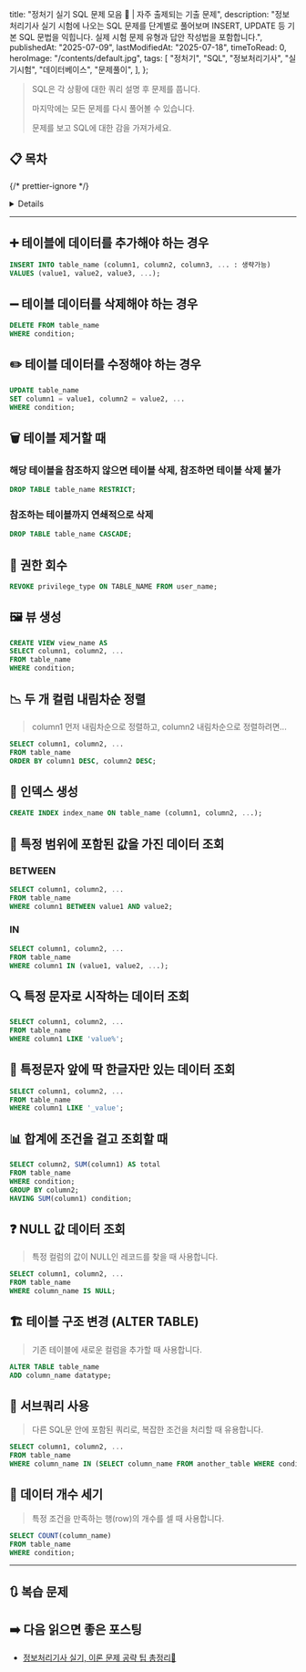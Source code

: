 
  title: "정처기 실기 SQL 문제 모음 👺 | 자주 출제되는 기출 문제",
  description:
    "정보처리기사 실기 시험에 나오는 SQL 문제를 단계별로 풀어보며 INSERT, UPDATE 등 기본 SQL 문법을 익힙니다. 실제 시험 문제 유형과 답안 작성법을 포함합니다.",
  publishedAt: "2025-07-09",
  lastModifiedAt: "2025-07-18",
  timeToRead: 0,
  heroImage: "/contents/default.jpg",
  tags: [
    "정처기",
    "SQL",
    "정보처리기사",
    "실기시험",
    "데이터베이스",
    "문제풀이",
  ],
};

> SQL은 각 상황에 대한 쿼리 설명 후 문제를 풉니다.
>
> 마지막에는 모든 문제를 다시 풀어볼 수 있습니다.
>
> 문제를 보고 SQL에 대한 감을 가져가세요.

## 📋 목차

{/* prettier-ignore */}
<Details summary="목차 펼치기">
  1. [➕ 테이블에 데이터를 추가해야 하는 경우](#➕-테이블에-데이터를-추가해야-하는-경우)
  2. [➖ 테이블 데이터를 삭제해야 하는 경우](#➖-테이블-데이터를-삭제해야-하는-경우)
  3. [✏️ 테이블 데이터를 수정해야 하는 경우](#✏️-테이블-데이터를-수정해야-하는-경우)
  4. [🗑️ 테이블 제거할 때](#🗑️-테이블-제거할-때)
  5. [🔑 권한 회수](#🔑-권한-회수)
  6. [🖼️ 뷰 생성](#🖼️-뷰-생성)
  7. [📉 두 개 컬럼 내림차순 정렬](#📉-두-개-컬럼-내림차순-정렬)
  8. [📇 인덱스 생성](#📇-인덱스-생성)
  9. [🎯 특정 범위에 포함된 값을 가진 데이터 조회](#🎯-특정-범위에-포함된-값을-가진-데이터-조회)
  10. [🔍 특정 문자로 시작하는 데이터 조회](#🔍-특정-문자로-시작하는-데이터-조회)
  11. [🤔 특정문자 앞에 딱 한글자만 있는 데이터 조회](#🤔-특정문자-앞에-딱-한글자만-있는-데이터-조회)
  12. [📊 합계에 조건을 걸고 조회할 때](#📊-합계에-조건을-걸고-조회할-때)
  13. [❓ NULL 값 데이터 조회](#❓-null-값-데이터-조회)
  14. [🏗️ 테이블 구조 변경](#🏗️-테이블-구조-변경)
  15. [🔄 서브쿼리 사용](#🔄-서브쿼리-사용)
  16. [🔢 데이터 개수 세기](#🔢-데이터-개수-세기)
  17. [🔃 복습 문제](#🔃-복습-문제)
</Details>

---

## ➕ 테이블에 데이터를 추가해야 하는 경우

```sql
INSERT INTO table_name (column1, column2, column3, ... : 생략가능)
VALUES (value1, value2, value3, ...);
```

<ProblemAnswer
  problem="빈칸을 채우세요. 
  신입사원이 입사하여 사원 테이블에 신입사원 정보 추가하는 SQL문 
  INSERT INTO 사원(사원번호, 이름, 나이) _____ (100,'홍길동',20);"
  correctAnswer="VALUES"
/>

## ➖ 테이블 데이터를 삭제해야 하는 경우

```sql
DELETE FROM table_name
WHERE condition;
```

<ProblemAnswer
  problem="빈칸을 채우세요. 
  사원이 퇴사하여 삭제하는 SQL문 
  DELETE _____ 사원 WHERE 사원번호 = 100;"
  correctAnswer="FROM"
/>

## ✏️ 테이블 데이터를 수정해야 하는 경우

```sql
UPDATE table_name
SET column1 = value1, column2 = value2, ...
WHERE condition;
```

<ProblemAnswer
  problem="빈칸을 채우세요. 
  사원 테이블에서 부서의 주소를 수정하는 SQL문
  UPDATE 사원 _____ 주소 = '서울' WHERE 부서 = '개발부';"
  correctAnswer="SET"
/>

## 🗑️ 테이블 제거할 때

### 해당 테이블을 참조하지 않으면 테이블 삭제, 참조하면 테이블 삭제 불가

```sql
DROP TABLE table_name RESTRICT;
```

<ProblemAnswer
  problem="사원 테이블 제거할 때 사원 테이블 참조하지 않으면 테이블 삭제하고 참조하는 경우 테이블을 삭제하지 않도록 하는 DDL문 작성하시오."
  correctAnswer="DROP TABLE 사원 RESTRICT;"
/>

### 참조하는 테이블까지 연쇄적으로 삭제

```sql
DROP TABLE table_name CASCADE;
```

<ProblemAnswer
  problem="괄호 ( ) 안에 알맞은 옵션을 쓰시오.
  테이블을 DROP 하려고 하는데 테이블에 외래키가 걸려 있다. 참조하는 테이블까지 연쇄적으로 제거할땐 ( 1 ) 옵션을 사용하고, 다른 테이블이 참조 중일때 제거하지 않도록 하려면 ( 2 ) 옵션을 사용한다."
  correctAnswer="1 : CASCADE, 2 : RESTRICT"
/>

<ProblemAnswer
  problem="회사 테이블 제거할 때 회사 테이블을 참조하는 모든 데이터도 함께 제거하는 DDL문 작성하시오."
  correctAnswer="DROP TABLE 회사 CASCADE;"
/>

## 🔑 권한 회수

```sql
REVOKE privilege_type ON TABLE_NAME FROM user_name;
```

<ProblemAnswer
  problem="관리자가 USER로부터 사원 테이블에 대해 UPDATE 할 수 있는 권한을 회수하는 SQL문 작성하시오."
  correctAnswer="REVOKE UPDATE ON 사원 FROM USER;"
/>

## 🖼️ 뷰 생성

```sql
CREATE VIEW view_name AS
SELECT column1, column2, ...
FROM table_name
WHERE condition;
```

<ProblemAnswer
  problem="회사 테이블을 이용해 부서라는 이름의 뷰를 만들려고 한다. 밑줄을 채우세요.
  CREATE VIEW 부서 _____ 
  SELECT 부서명, 부서위치 FROM 회사;"
  correctAnswer="AS"
/>

## 📉 두 개 컬럼 내림차순 정렬

> column1 먼저 내림차순으로 정렬하고, column2 내림차순으로 정렬하려면...

```sql
SELECT column1, column2, ...
FROM table_name
ORDER BY column1 DESC, column2 DESC;
```

<ProblemAnswer
  problem="회사 테이블에서 부서명과 부서위치를 기준으로 데이터를 내림차순으로 정렬하는 SQL문 작성하시오.
  (부서 위치 먼저 내림차순 정렬하고 부서 위치가 같을 경우 부서명 내림차순 정렬)
  (모든 컬럼 조회)"
  correctAnswer="SELECT * 
  FROM 회사 
  ORDER BY 부서위치 DESC, 부서명 DESC;"
/>

## 📇 인덱스 생성

```sql
CREATE INDEX index_name ON table_name (column1, column2, ...);
```

<ProblemAnswer
  problem="회사 테이블에서 부서명과 부서위치 컬럼에 대해 부서인덱스라는 이름의 인덱스를 생성하는 SQL문 작성하시오."
  correctAnswer="CREATE INDEX 부서인덱스 ON 회사 (부서명, 부서위치);"
/>

## 🎯 특정 범위에 포함된 값을 가진 데이터 조회

### BETWEEN

```sql
SELECT column1, column2, ...
FROM table_name
WHERE column1 BETWEEN value1 AND value2;
```

<ProblemAnswer
  problem="회사 테이블에서 부서번호가 1~3 범위에 포함된 부서를 조회하는 SQL문 작성하시오.
  (모든 컬럼 조회)"
  correctAnswer="SELECT * FROM 회사 WHERE 부서번호 BETWEEN 1 AND 3;"
/>

### IN

```sql
SELECT column1, column2, ...
FROM table_name
WHERE column1 IN (value1, value2, ...);
```

<ProblemAnswer
  problem="회사 테이블에서 부서명이 개발부, 인사부, 총무부인 부서를 조회하는 SQL문 작성하시오.
  (모든 컬럼 조회)"
  correctAnswer="SELECT * FROM 회사 WHERE 부서명 IN ('개발부', '인사부', '총무부');"
/>

## 🔍 특정 문자로 시작하는 데이터 조회

```sql
SELECT column1, column2, ...
FROM table_name
WHERE column1 LIKE 'value%';
```

<ProblemAnswer
  problem="회사 테이블에서 부서명이 '개'로 시작하는 부서를 조회하는 SQL문 작성하시오.
  (모든 컬럼 조회)"
  correctAnswer="SELECT * 
  FROM 회사 
  WHERE 부서명 LIKE '개%';"
/>

## 🤔 특정문자 앞에 딱 한글자만 있는 데이터 조회

```sql
SELECT column1, column2, ...
FROM table_name
WHERE column1 LIKE '_value';
```

<ProblemAnswer
  problem="회사 테이블에서 부서명이 '부' 앞에 한 글자만 추가된 부서를 조회하는 SQL문 작성하시오.
  (모든 컬럼 조회)"
  correctAnswer="SELECT * 
  FROM 회사 
  WHERE 부서명 LIKE '_부';"
/>

## 📊 합계에 조건을 걸고 조회할 때

```sql
SELECT column2, SUM(column1) AS total
FROM table_name
WHERE condition;
GROUP BY column2;
HAVING SUM(column1) condition;
```

<ProblemAnswer
  problem="회사 테이블에서 부서명별 부서 인원 합계가 10명 이상인 부서명과 부서인원합계를 조회하는 SQL문 작성하시오.
  (회사 테이블 컬럼 : 부서명, 부서인원)"
  correctAnswer="SELECT 부서명, SUM(부서인원) AS 부서인원합계 
  FROM 회사 
  GROUP BY 부서명 
  HAVING SUM(부서인원) >= 10;"
/>

## ❓ NULL 값 데이터 조회

> 특정 컬럼의 값이 NULL인 레코드를 찾을 때 사용합니다.

```sql
SELECT column1, column2, ...
FROM table_name
WHERE column_name IS NULL;
```

<ProblemAnswer
  problem="`사원` 테이블에서 아직 부서가 배정되지 않은(부서코드가 NULL인) 사원의 이름을 조회하는 SQL문을 작성하시오.
  (사원 테이블 컬럼 : 이름, 부서코드)"
  correctAnswer="SELECT 이름 
  FROM 사원 
  WHERE 부서코드 IS NULL;"
/>

## 🏗️ 테이블 구조 변경 (ALTER TABLE)

> 기존 테이블에 새로운 컬럼을 추가할 때 사용합니다.

```sql
ALTER TABLE table_name
ADD column_name datatype;
```

<ProblemAnswer
  problem="`사원` 테이블에 `연락처`라는 이름의 `VARCHAR(20)` 타입 컬럼을 추가하는 SQL문을 작성하시오."
  correctAnswer="ALTER TABLE 사원 ADD 연락처 VARCHAR(20);"
/>

## 🔄 서브쿼리 사용

> 다른 SQL문 안에 포함된 쿼리로, 복잡한 조건을 처리할 때 유용합니다.

```sql
SELECT column1, column2, ...
FROM table_name
WHERE column_name IN (SELECT column_name FROM another_table WHERE condition);
```

<ProblemAnswer
  problem="`부서` 테이블에서 `서울`에 위치한 부서에 근무하는 모든 사원의 이름을 `사원` 테이블에서 조회하는 SQL문을 서브쿼리를 사용하여 작성하시오.
  (부서 테이블의 컬럼 : 부서코드, 부서명, 부서위치)
  (사원 테이블의 컬럼 : 사원번호, 이름, 부서코드)"
  correctAnswer="SELECT 이름 
  FROM 사원
  WHERE 부서코드 IN (SELECT 부서코드 FROM 부서 WHERE 부서위치 = '서울');"
/>

## 🔢 데이터 개수 세기

> 특정 조건을 만족하는 행(row)의 개수를 셀 때 사용합니다.

```sql
SELECT COUNT(column_name)
FROM table_name
WHERE condition;
```

<ProblemAnswer
  problem="`사원` 테이블에서 `개발부`에 속한 사원의 총 수를 계산하는 SQL문을 작성하시오.
  (사원 테이블 컬럼 : 이름, 부서)"
  correctAnswer="SELECT COUNT(*) FROM 사원 WHERE 부서 = '개발부';"
/>

---

## 🔃 복습 문제

<ProblemAnswer
  problem="회사 테이블에서 부서명이 '부' 앞에 한 글자만 추가된 부서를 조회하는 SQL문 작성하시오.
  (모든 컬럼 조회)"
  correctAnswer="SELECT * 
  FROM 회사 
  WHERE 부서명 LIKE '_부';"
/>

<ProblemAnswer
  problem="빈칸을 채우세요. 
  사원 테이블에서 부서의 주소를 수정하는 SQL문
  UPDATE 사원 _____ 주소 = '서울' WHERE 부서 = '개발부';"
  correctAnswer="SET"
/>

<ProblemAnswer
  problem="회사 테이블에서 부서번호가 1~3 범위에 포함된 부서를 조회하는 SQL문 작성하시오.
  (모든 컬럼 조회)"
  correctAnswer="SELECT *
  FROM 회사
  WHERE 부서번호 BETWEEN 1 AND 3;"
/>

<ProblemAnswer
  problem="`사원` 테이블에서 `개발부`에 속한 사원의 총 수를 계산하는 SQL문을 작성하시오.
  (사원 테이블 컬럼 : 이름, 부서)"
  correctAnswer="SELECT COUNT(*)
  FROM 사원
  WHERE 부서 = '개발부';"
/>

<ProblemAnswer
  problem="관리자가 USER로부터 사원 테이블에 대해 UPDATE 할 수 있는 권한을 회수하는 SQL문 작성하시오."
  correctAnswer="REVOKE UPDATE ON 사원 FROM USER;"
/>

<ProblemAnswer
  problem="회사 테이블에서 부서명이 개발부, 인사부, 총무부인 부서를 조회하는 SQL문 작성하시오.
  (모든 컬럼 조회)"
  correctAnswer="SELECT * 
  FROM 회사 
  WHERE 부서명 IN ('개발부', '인사부', '총무부');"
/>

<ProblemAnswer
  problem="회사 테이블을 이용해 부서라는 이름의 뷰를 만들려고 한다. 밑줄을 채우세요.
  CREATE VIEW 부서 _____ 
  SELECT 부서명, 부서위치 FROM 회사;"
  correctAnswer="AS"
/>

<ProblemAnswer
  problem="빈칸을 채우세요. 
  신입사원이 입사하여 사원 테이블에 신입사원 정보 추가하는 SQL문 
  INSERT INTO 사원(사원번호, 이름, 나이) _____ (100,'홍길동',20);"
  correctAnswer="VALUES"
/>

<ProblemAnswer
  problem="회사 테이블에서 그룹별 부서인원합계가 10명 이상인 그룹명과 부서인원합계를 조회하는 SQL문 작성하시오.
  (회사 테이블 컬럼 : 그룹명, 부서명, 부서인원)"
  correctAnswer="SELECT 그룹명, SUM(부서인원) AS 부서인원합계 
  FROM 회사 
  GROUP BY 그룹명 
  HAVING SUM(부서인원) >= 10;"
/>

<ProblemAnswer
  problem="`부서` 테이블에서 `서울`에 위치한 부서에 근무하는 모든 사원의 이름을 `사원` 테이블에서 조회하는 SQL문을 서브쿼리를 사용하여 작성하시오.
  (부서 테이블의 컬럼 : 부서코드, 부서명, 부서위치)
  (사원 테이블의 컬럼 : 사원번호, 이름, 부서코드)"
  correctAnswer="SELECT 이름 
  FROM 사원
  WHERE 부서코드 IN (SELECT 부서코드 FROM 부서 WHERE 부서위치 = '서울');"
/>

<ProblemAnswer
  problem="회사 테이블 제거할 때 회사 테이블을 참조하는 모든 데이터도 함께 제거하는 DDL문 작성하시오."
  correctAnswer="DROP TABLE 회사 CASCADE;"
/>

<ProblemAnswer
  problem="회사 테이블에서 부서명이 '개'로 시작하는 부서를 조회하는 SQL문 작성하시오.
  (모든 컬럼 조회)"
  correctAnswer="SELECT * 
  FROM 회사 
  WHERE 부서명 LIKE '개%';"
/>

<ProblemAnswer
  problem="사원 테이블 제거할 때 사원 테이블 참조하지 않으면 테이블 삭제하고 참조하는 경우 테이블을 삭제하지 않도록 하는 DDL문 작성하시오."
  correctAnswer="DROP TABLE 사원 RESTRICT;"
/>

<ProblemAnswer
  problem="`사원` 테이블에서 아직 부서가 배정되지 않은(부서코드가 NULL인) 사원의 이름을 조회하는 SQL문을 작성하시오.
  (사원 테이블 컬럼 : 이름, 부서코드)"
  correctAnswer="SELECT 이름 
  FROM 사원 
  WHERE 부서코드 IS NULL;"
/>

<ProblemAnswer
  problem="회사 테이블에서 부서명과 부서위치 컬럼에 대해 부서인덱스라는 이름의 인덱스를 생성하는 SQL문 작성하시오."
  correctAnswer="CREATE INDEX 부서인덱스 ON 회사 (부서명, 부서위치);"
/>

<ProblemAnswer
  problem="빈칸을 채우세요. 
  사원이 퇴사하여 삭제하는 SQL문 
  DELETE _____ 사원 WHERE 사원번호 = 100;"
  correctAnswer="FROM"
/>

<ProblemAnswer
  problem="괄호 ( ) 안에 알맞은 옵션을 쓰시오.
  테이블을 DROP 하려고 하는데 테이블에 외래키가 걸려 있다. 참조하는 테이블까지 연쇄적으로 제거할땐 ( 1 ) 옵션을 사용하고, 다른 테이블이 참조 중일때 제거하지 않도록 하려면 ( 2 ) 옵션을 사용한다."
  correctAnswer="1 : CASCADE, 2 : RESTRICT"
/>

<ProblemAnswer
  problem="회사 테이블에서 부서명과 부서위치를 기준으로 데이터를 내림차순으로 정렬하는 SQL문 작성하시오.
  (부서위치 먼저 내림차순 정렬하고 부서위치가 같을 경우 부서명 내림차순 정렬)
  (모든 컬럼 조회)"
  correctAnswer="SELECT * 
  FROM 회사 
  ORDER BY 부서위치 DESC, 부서명 DESC;"
/>

<ProblemAnswer
  problem="`사원` 테이블에 `연락처`라는 이름의 `VARCHAR(20)` 타입 컬럼을 추가하는 SQL문을 작성하시오."
  correctAnswer="ALTER TABLE 사원 
  ADD 연락처 VARCHAR(20);"
/>

## ➡️ 다음 읽으면 좋은 포스팅

- [정보처리기사 실기, 이론 문제 공략 팁 총정리📝](/ko/blog/korean-information-processing-engineer-practical-exam-strategy)
